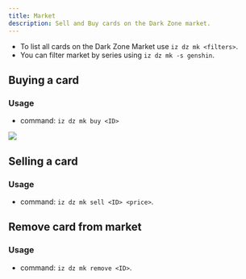 ```yaml
---
title: Market
description: Sell and Buy cards on the Dark Zone market.
---
```

- To list all cards on the Dark Zone Market use `iz dz mk <filters>`. 
- You can filter market by series using `iz dz mk -s genshin`.

## Buying a card
### Usage
- command: `iz dz mk buy <ID>`
<img src="../images/dz-mkbuy.jpg" class="rounded-md" />

## Selling a card
### Usage
- command: `iz dz mk sell <ID> <price>`.

## Remove card from market
### Usage
- command: `iz dz mk remove <ID>`.

